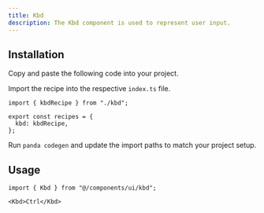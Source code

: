 ```yaml
---
title: Kbd
description: The Kbd component is used to represent user input.
---
```


<ComponentPreview name="kbd-demo" />

## Installation

<Steps>

<Step>Copy and paste the following code into your project.</Step>

<ComponentSource name="kbd.ts" type="recipe" />

<ComponentSource name="kbd.tsx" type="component" />

<Step>Import the recipe into the respective `index.ts` file.</Step>

```tsx
import { kbdRecipe } from "./kbd";

export const recipes = {
  kbd: kbdRecipe,
};
```

<Step>Run `panda codegen` and update the import paths to match your project setup.</Step>

</Steps>

## Usage

```tsx
import { Kbd } from "@/components/ui/kbd";
```

```tsx
<Kbd>Ctrl</Kbd>
```
